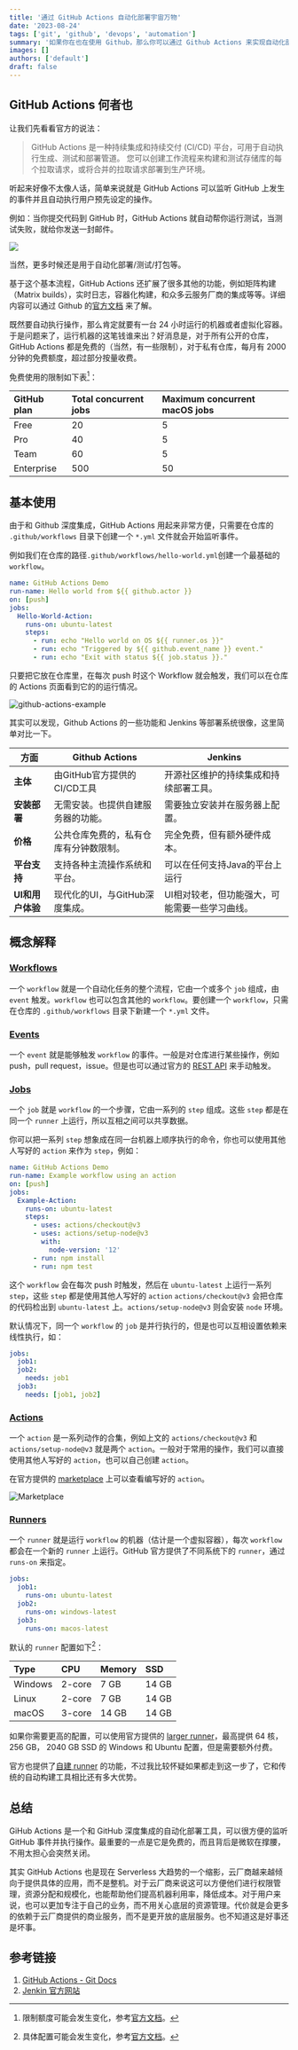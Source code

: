 ```yaml
---
title: '通过 GitHub Actions 自动化部署宇宙万物'
date: '2023-08-24'
tags: ['git', 'github', 'devops', 'automation']
summary: '如果你在也在使用 Github，那么你可以通过 Github Actions 来实现自动化部署。'
images: []
authors: ['default']
draft: false
---
```


## GitHub Actions 何者也

让我们先看看官方的说法：

> GitHub Actions 是一种持续集成和持续交付 (CI/CD) 平台，可用于自动执行生成、测试和部署管道。 您可以创建工作流程来构建和测试存储库的每个拉取请求，或将合并的拉取请求部署到生产环境。

听起来好像不太像人话，简单来说就是 GitHub Actions 可以监听 GitHub 上发生的事件并且自动执行用户预先设定的操作。

例如：当你提交代码到 GitHub 时，GitHub Actions 就自动帮你运行测试，当测试失败，就给你发送一封邮件。

![](https://docs.github.com/assets/cb-25535/mw-1440/images/help/actions/overview-actions-simple.webp)

当然，更多时候还是用于自动化部署/测试/打包等。

基于这个基本流程，GitHub Actions 还扩展了很多其他的功能，例如矩阵构建（Matrix builds），实时日志，容器化构建，和众多云服务厂商的集成等等。详细内容可以通过 Github 的[官方文档](https://docs.github.com/en/actions) 来了解。

既然要自动执行操作，那么肯定就要有一台 24 小时运行的机器或者虚拟化容器。于是问题来了，运行机器的这笔钱谁来出？好消息是，对于所有公开的仓库，GitHub Actions 都是免费的（当然，有一些限制），对于私有仓库，每月有 2000 分钟的免费额度，超过部分按量收费。

免费使用的限制如下表[^1]：

| GitHub plan | Total concurrent jobs | Maximum concurrent macOS jobs |
| :---------- | :-------------------- | :---------------------------- |
| Free        | 20                    | 5                             |
| Pro         | 40                    | 5                             |
| Team        | 60                    | 5                             |
| Enterprise  | 500                   | 50                            |

[^1]: 限制额度可能会发生变化，参考[官方文档](https://docs.github.com/en/actions/reference/workflow-syntax-for-github-actions#usage-limits)。

## 基本使用

由于和 Github 深度集成，GitHub Actions 用起来非常方便，只需要在仓库的 `.github/workflows` 目录下创建一个 `*.yml` 文件就会开始监听事件。

例如我们在仓库的路径`.github/workflows/hello-world.yml`创建一个最基础的 `workflow`。
```yml
name: GitHub Actions Demo
run-name: Hello world from ${{ github.actor }}
on: [push]
jobs:
  Hello-World-Action:
    runs-on: ubuntu-latest
    steps:
      - run: echo "Hello world on OS ${{ runner.os }}"
      - run: echo "Triggered by ${{ github.event_name }} event."
      - run: echo "Exit with status ${{ job.status }}."
```

只要把它放在仓库里，在每次 push 时这个 Workflow 就会触发，我们可以在仓库的 Actions 页面看到它的的运行情况。

![github-actions-example](/static/images/github-actions-example.png)

其实可以发现，Github Actions 的一些功能和 Jenkins 等部署系统很像，这里简单对比一下。

| 方面             | Github Actions                         | Jenkins                                        |
| ---------------- | -------------------------------------- | ---------------------------------------------- |
| **主体**         | 由GitHub官方提供的CI/CD工具            | 开源社区维护的持续集成和持续部署工具。         |
| **安装部署**     | 无需安装。也提供自建服务器的功能。     | 需要独立安装并在服务器上配置。                 |
| **价格**         | 公共仓库免费的，私有仓库有分钟数限制。 | 完全免费，但有额外硬件成本。                   |
| **平台支持**     | 支持各种主流操作系统和平台。           | 可以在任何支持Java的平台上运行                 |
| **UI和用户体验** | 现代化的UI，与GitHub深度集成。         | UI相对较老，但功能强大，可能需要一些学习曲线。 |

## 概念解释
### [Workflows](https://docs.github.com/en/actions/using-workflows)

一个 `workflow` 就是一个自动化任务的整个流程，它由一个或多个 `job` 组成，由 `event` 触发。`workflow` 也可以包含其他的 `workflow`。要创建一个 `workflow`，只需在仓库的 `.github/workflows` 目录下新建一个 `*.yml` 文件。

### [Events](https://docs.github.com/en/actions/using-workflows/events-that-trigger-workflows)

一个 `event` 就是能够触发 `workflow` 的事件。一般是对仓库进行某些操作，例如 push，pull request，issue。但是也可以通过官方的 [REST API](https://docs.github.com/en/rest/repos#create-a-repository-dispatch-event) 来手动触发。


### [Jobs](https://docs.github.com/en/actions/using-jobs)

一个 `job` 就是 `workflow` 的一个步骤，它由一系列的 `step` 组成。这些 `step` 都是在同一个 `runner` 上运行，所以互相之间可以共享数据。

你可以把一系列 `step` 想象成在同一台机器上顺序执行的命令，你也可以使用其他人写好的 `action` 来作为 `step`，例如：

```yml
name: GitHub Actions Demo
run-name: Example workflow using an action
on: [push]
jobs:
  Example-Action:
    runs-on: ubuntu-latest
    steps:
      - uses: actions/checkout@v3
      - uses: actions/setup-node@v3
        with:
          node-version: '12'
      - run: npm install
      - run: npm test
```

这个 `workflow` 会在每次 push 时触发，然后在 `ubuntu-latest` 上运行一系列 `step`，这些 `step` 都是使用其他人写好的 `action` `actions/checkout@v3` 会把仓库的代码检出到 `ubuntu-latest` 上。`actions/setup-node@v3` 则会安装 `node` 环境。

默认情况下，同一个 `workflow` 的 `job` 是并行执行的，但是也可以互相设置依赖来线性执行，如：
```yml
jobs:
  job1:
  job2:
    needs: job1
  job3:
    needs: [job1, job2]
```

### [Actions](https://docs.github.com/en/actions/creating-actions)

一个 `action` 是一系列动作的合集，例如上文的 `actions/checkout@v3` 和 `actions/setup-node@v3` 就是两个 `action`。一般对于常用的操作，我们可以直接使用其他人写好的 `action`，也可以自己创建 `action`。

在官方提供的 [marketplace](https://github.com/marketplace?type=actions) 上可以查看编写好的 `action`。

![Marketplace](/static/images/github-actions-marketplace.png)


### [Runners](https://docs.github.com/en/actions/using-github-hosted-runners/about-github-hosted-runners)

一个 `runner` 就是运行 `workflow` 的机器（估计是一个虚拟容器），每次 `workflow` 都会在一个新的 `runner` 上运行。GitHub 官方提供了不同系统下的 `runner`，通过 `runs-on` 来指定。

```yml
jobs:
  job1:
    runs-on: ubuntu-latest
  job2:
    runs-on: windows-latest
  job3:
    runs-on: macos-latest
```

默认的 `runner` 配置如下[^2]：

[^2]: 具体配置可能会发生变化，参考[官方文档](https://docs.github.com/en/actions/using-github-hosted-runners/about-github-hosted-runners#supported-runners-and-hardware-resources)。

| Type | CPU | Memory | SSD |
| :--- | :-- | :----- | :-- |
| Windows | 2-core | 7 GB | 14 GB |
| Linux | 2-core | 7 GB | 14 GB |
| macOS | 3-core | 14 GB | 14 GB |

如果你需要更高的配置，可以使用官方提供的 [larger runner](https://docs.github.com/en/actions/using-github-hosted-runners/about-larger-runners#understanding-billing)，最高提供 64 核，256 GB， 2040 GB SSD 的 Windows 和 Ubuntu 配置，但是需要额外付费。 

官方也提供了[自建 runner](https://docs.github.com/en/actions/hosting-your-own-runners/managing-self-hosted-runners/about-self-hosted-runners) 的功能，不过我比较怀疑如果都走到这一步了，它和传统的自动构建工具相比还有多大优势。

## 总结

GiHub Actions 是一个和 GitHub 深度集成的自动化部署工具，可以很方便的监听 GitHub 事件并执行操作。最重要的一点是它是免费的，而且背后是微软在撑腰，不用太担心会突然关闭。

其实 GitHub Actions 也是现在 Serverless 大趋势的一个缩影，云厂商越来越倾向于提供具体的应用，而不是整机。对于云厂商来说这可以方便他们进行权限管理，资源分配和规模化，也能帮助他们提高机器利用率，降低成本。对于用户来说，也可以更加专注于自己的业务，而不用关心底层的资源管理。代价就是会更多的依赖于云厂商提供的商业服务，而不是更开放的底层服务。也不知道这是好事还是坏事。

## 参考链接
1. [GitHub Actions - Git Docs](https://docs.github.com/en/actions)
2. [Jenkin 官方网站](https://www.jenkins.io)
